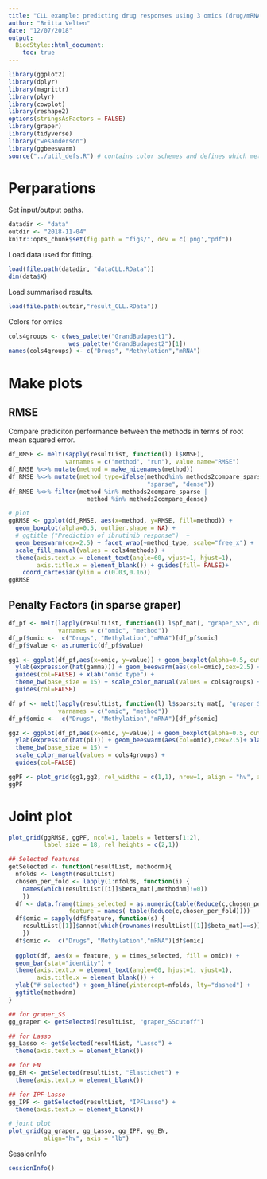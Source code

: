```yaml
---
title: "CLL example: predicting drug responses using 3 omics (drug/mRNA/meth)"
author: "Britta Velten"
date: "12/07/2018"
output:
  BiocStyle::html_document:
    toc: true
---
```


```r
library(ggplot2)
library(dplyr)
library(magrittr)
library(plyr)
library(cowplot)
library(reshape2)
options(stringsAsFactors = FALSE)
library(graper)
library(tidyverse)
library("wesanderson")
library(ggbeeswarm)
source("../util_defs.R") # contains color schemes and defines which methods to include
```

# Perparations
Set input/output paths.
```r
datadir <- "data"
outdir <- "2018-11-04"
knitr::opts_chunk$set(fig.path = "figs/", dev = c('png',"pdf"))
```

Load data used for fitting.
```r
load(file.path(datadir, "dataCLL.RData"))
dim(data$X)
```

Load summarised results.
```r
load(file.path(outdir,"result_CLL.RData"))
```

Colors for omics
```r
cols4groups <- c(wes_palette("GrandBudapest1"),
                 wes_palette("GrandBudapest2")[1])
names(cols4groups) <- c("Drugs", "Methylation","mRNA")
```

# Make plots
## RMSE
Compare prediciton performance between the methods in terms of root mean squared error.
```r
df_RMSE <- melt(sapply(resultList, function(l) l$RMSE),
                varnames = c("method", "run"), value.name="RMSE")
df_RMSE %<>% mutate(method = make_nicenames(method))
df_RMSE %<>% mutate(method_type=ifelse(method%in% methods2compare_sparse,
                                       "sparse", "dense"))  
df_RMSE %<>% filter(method %in% methods2compare_sparse |
                      method %in% methods2compare_dense) 

# plot 
ggRMSE <- ggplot(df_RMSE, aes(x=method, y=RMSE, fill=method)) +
  geom_boxplot(alpha=0.5, outlier.shape = NA) + 
  # ggtitle ("Prediction of ibrutinib response")  +
  geom_beeswarm(cex=2.5) + facet_wrap(~method_type, scale="free_x") +
  scale_fill_manual(values = cols4methods) +
  theme(axis.text.x = element_text(angle=60, vjust=1, hjust=1),
        axis.title.x = element_blank()) + guides(fill= FALSE)+
    coord_cartesian(ylim = c(0.03,0.16))
ggRMSE
```

## Penalty Factors (in sparse graper)
```r
df_pf <- melt(lapply(resultList, function(l) l$pf_mat[, "graper_SS", drop=F]),
              varnames = c("omic", "method"))
df_pf$omic <-  c("Drugs", "Methylation","mRNA")[df_pf$omic]
df_pf$value <- as.numeric(df_pf$value)

gg1 <- ggplot(df_pf,aes(x=omic, y=value)) + geom_boxplot(alpha=0.5, outlier.shape = NA) +
  ylab(expression(hat(gamma))) + geom_beeswarm(aes(col=omic),cex=2.5) +
  guides(col=FALSE) + xlab("omic type") + 
  theme_bw(base_size = 15) + scale_color_manual(values = cols4groups) +
  guides(col=FALSE)

df_pf <- melt(lapply(resultList, function(l) l$sparsity_mat[, "graper_SS", drop=F]),
              varnames = c("omic", "method"))
df_pf$omic <-  c("Drugs", "Methylation","mRNA")[df_pf$omic]

gg2 <- ggplot(df_pf,aes(x=omic, y=value)) + geom_boxplot(alpha=0.5, outlier.shape = NA) +
  ylab(expression(hat(pi))) + geom_beeswarm(aes(col=omic),cex=2.5)+ xlab("omic type") + 
  theme_bw(base_size = 15) +
  scale_color_manual(values = cols4groups) +
  guides(col=FALSE)

ggPF <- plot_grid(gg1,gg2, rel_widths = c(1,1), nrow=1, align = "hv", axis = "lb")
ggPF
```

# Joint plot
```r
plot_grid(ggRMSE, ggPF, ncol=1, labels = letters[1:2],
          label_size = 18, rel_heights = c(2,1))
```



```r
## Selected features
getSelected <- function(resultList, methodnm){
  nfolds <- length(resultList)
  chosen_per_fold <- lapply(1:nfolds, function(i) {
    names(which(resultList[[i]]$beta_mat[,methodnm]!=0))
    })
  df <- data.frame(times_selected = as.numeric(table(Reduce(c,chosen_per_fold))),
                 feature = names( table(Reduce(c,chosen_per_fold))))
  df$omic = sapply(df$feature, function(s) {
    resultList[[1]]$annot[which(rownames(resultList[[1]]$beta_mat)==s)]
    })
  df$omic <-  c("Drugs", "Methylation","mRNA")[df$omic]
  
  ggplot(df, aes(x = feature, y = times_selected, fill = omic)) +
  geom_bar(stat="identity") + 
  theme(axis.text.x = element_text(angle=60, hjust=1, vjust=1),
        axis.title.x = element_blank()) +
  ylab("# selected") + geom_hline(yintercept=nfolds, lty="dashed") +
  ggtitle(methodnm)
}

## for graper_SS
gg_graper <- getSelected(resultList, "graper_SScutoff")

## for Lasso
gg_Lasso <- getSelected(resultList, "Lasso") +
  theme(axis.text.x = element_blank())

## for EN
gg_EN <- getSelected(resultList, "ElasticNet") +
  theme(axis.text.x = element_blank())

## for IPF-Lasso
gg_IPF <- getSelected(resultList, "IPFLasso") +
  theme(axis.text.x = element_blank())

# joint plot
plot_grid(gg_graper, gg_Lasso, gg_IPF, gg_EN,
          align="hv", axis = "lb")
```

SessionInfo
```r
sessionInfo()
```

